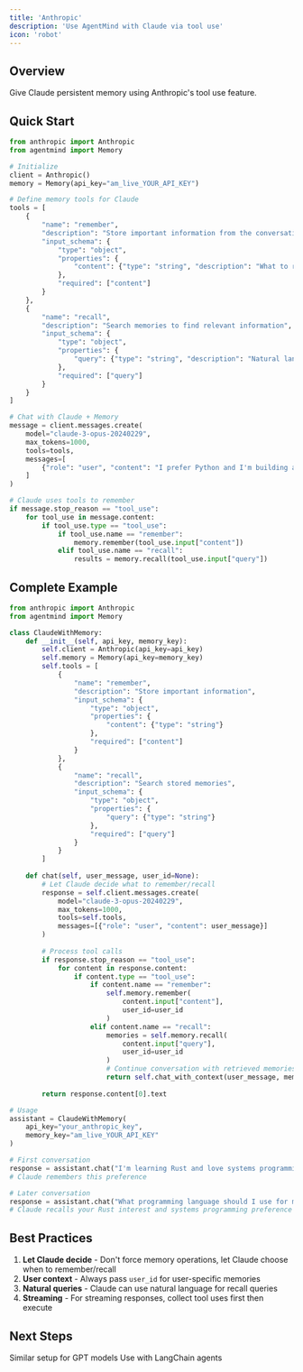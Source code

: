 ```yaml
---
title: 'Anthropic'
description: 'Use AgentMind with Claude via tool use'
icon: 'robot'
---
```


## Overview

Give Claude persistent memory using Anthropic's tool use feature.

## Quick Start

```python
from anthropic import Anthropic
from agentmind import Memory

# Initialize
client = Anthropic()
memory = Memory(api_key="am_live_YOUR_API_KEY")

# Define memory tools for Claude
tools = [
    {
        "name": "remember",
        "description": "Store important information from the conversation",
        "input_schema": {
            "type": "object",
            "properties": {
                "content": {"type": "string", "description": "What to remember"}
            },
            "required": ["content"]
        }
    },
    {
        "name": "recall",
        "description": "Search memories to find relevant information",
        "input_schema": {
            "type": "object",
            "properties": {
                "query": {"type": "string", "description": "Natural language search query"}
            },
            "required": ["query"]
        }
    }
]

# Chat with Claude + Memory
message = client.messages.create(
    model="claude-3-opus-20240229",
    max_tokens=1000,
    tools=tools,
    messages=[
        {"role": "user", "content": "I prefer Python and I'm building a Django app"}
    ]
)

# Claude uses tools to remember
if message.stop_reason == "tool_use":
    for tool_use in message.content:
        if tool_use.type == "tool_use":
            if tool_use.name == "remember":
                memory.remember(tool_use.input["content"])
            elif tool_use.name == "recall":
                results = memory.recall(tool_use.input["query"])
```

## Complete Example

```python
from anthropic import Anthropic
from agentmind import Memory

class ClaudeWithMemory:
    def __init__(self, api_key, memory_key):
        self.client = Anthropic(api_key=api_key)
        self.memory = Memory(api_key=memory_key)
        self.tools = [
            {
                "name": "remember",
                "description": "Store important information",
                "input_schema": {
                    "type": "object",
                    "properties": {
                        "content": {"type": "string"}
                    },
                    "required": ["content"]
                }
            },
            {
                "name": "recall",
                "description": "Search stored memories",
                "input_schema": {
                    "type": "object",
                    "properties": {
                        "query": {"type": "string"}
                    },
                    "required": ["query"]
                }
            }
        ]
    
    def chat(self, user_message, user_id=None):
        # Let Claude decide what to remember/recall
        response = self.client.messages.create(
            model="claude-3-opus-20240229",
            max_tokens=1000,
            tools=self.tools,
            messages=[{"role": "user", "content": user_message}]
        )
        
        # Process tool calls
        if response.stop_reason == "tool_use":
            for content in response.content:
                if content.type == "tool_use":
                    if content.name == "remember":
                        self.memory.remember(
                            content.input["content"],
                            user_id=user_id
                        )
                    elif content.name == "recall":
                        memories = self.memory.recall(
                            content.input["query"],
                            user_id=user_id
                        )
                        # Continue conversation with retrieved memories
                        return self.chat_with_context(user_message, memories)
        
        return response.content[0].text

# Usage
assistant = ClaudeWithMemory(
    api_key="your_anthropic_key",
    memory_key="am_live_YOUR_API_KEY"
)

# First conversation
response = assistant.chat("I'm learning Rust and love systems programming")
# Claude remembers this preference

# Later conversation
response = assistant.chat("What programming language should I use for my OS project?")
# Claude recalls your Rust interest and systems programming preference
```

## Best Practices

1. **Let Claude decide** - Don't force memory operations, let Claude choose when to remember/recall
2. **User context** - Always pass `user_id` for user-specific memories
3. **Natural queries** - Claude can use natural language for recall queries
4. **Streaming** - For streaming responses, collect tool uses first then execute

## Next Steps

<CardGroup cols={2}>
  <Card
    title="OpenAI Integration"
    icon="openai"
    href="/essentials/openai-function-calling"
  >
    Similar setup for GPT models
  </Card>
  <Card
    title="LangChain"
    icon="link"
    href="/essentials/langchain-integration"
  >
    Use with LangChain agents
  </Card>
</CardGroup>